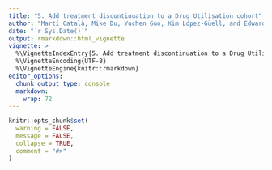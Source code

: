 ```yaml
---
title: "5. Add treatment discontinuation to a Drug Utilisation cohort"
author: "Martí Català, Mike Du, Yuchen Guo, Kim López-Güell, and Edward Burn"
date: "`r Sys.Date()`"
output: rmarkdown::html_vignette
vignette: >
  %\VignetteIndexEntry{5. Add treatment discontinuation to a Drug Utilisation cohort}
  %\VignetteEncoding{UTF-8}
  %\VignetteEngine{knitr::rmarkdown}
editor_options: 
  chunk_output_type: console
  markdown: 
    wrap: 72
---
```


```r
knitr::opts_chunk$set(
  warning = FALSE,
  message = FALSE,
  collapse = TRUE,
  comment = "#>"
)
```
